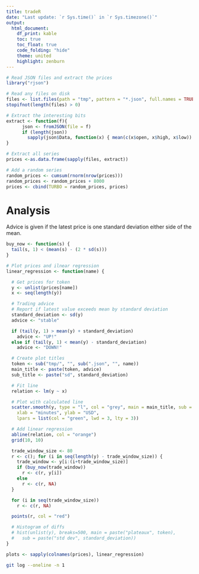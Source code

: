 ```yaml
---
title: tradeR
date: "Last update: `r Sys.time()` in `r Sys.timezone()`"
output:
  html_document:
    df_print: kable
    toc: true
    toc_float: true
    code_folding: "hide"
    theme: united
    highlight: zenburn
---
```


```r
# Read JSON files and extract the prices
library("rjson")

# Read any files on disk
files <- list.files(path = "tmp", pattern = "*.json", full.names = TRUE)
stopifnot(length(files) > 0)

# Extract the interesting bits
extract <- function(f){
      json <- fromJSON(file = f)
      if (length(json))
        sapply(json$Data, function(x) { mean(c(x$open, x$high, x$low)) })
}

# Extract all series
prices <-as.data.frame(sapply(files, extract))

# Add a random series
random_prices <- cumsum(rnorm(nrow(prices)))
random_prices <- random_prices + 8000
prices <- cbind(TURBO = random_prices, prices)
```

# Analysis
Advice is given if the latest price is one standard deviation either side of
the mean.

```r

buy_now <- function(s) {
  tail(s, 1) < (mean(s) - (2 * sd(s)))
}

# Plot prices and ilnear regression
linear_regression <- function(name) {

  # Get prices for token
  y <- unlist(prices[name])
  x <- seq(length(y))

  # Trading advice
  # Report if latest value exceeds mean by standard deviation
  standard_deviation <- sd(y)
  advice <- "stable"

  if (tail(y, 1) > mean(y) + standard_deviation)
    advice <- "UP!"
  else if (tail(y, 1) < mean(y) - standard_deviation)
    advice <- "DOWN!"

  # Create plot titles
  token <- sub("tmp/", "", sub(".json", "", name))
  main_title <- paste(token, advice)
  sub_title <- paste("sd", standard_deviation)

  # Fit line
  relation <- lm(y ~ x)

  # Plot with calculated line
  scatter.smooth(y, type = "l", col = "grey", main = main_title, sub = sub_title,
    xlab = "minutes", ylab = "USD",
    lpars = list(col = "green", lwd = 3, lty = 3))

  # Add linear regression
  abline(relation, col = "orange")
  grid(10, 10)

  trade_window_size <- 80
  r <- c(); for (i in seq(length(y) - trade_window_size)) {
    trade_window <- y[i:(i+trade_window_size)]
    if (buy_now(trade_window))
      r <- c(r, y[i])
    else
      r <- c(r, NA)
  }

  for (i in seq(trade_window_size))
    r <- c(r, NA)

  points(r, col = "red")

  # Histogram of diffs
  # hist(unlist(y), breaks=500, main = paste("plateaux", token),
  #   sub = paste("std dev", standard_deviation))
}

plots <- sapply(colnames(prices), linear_regression)
```


```bash
git log --oneline -n 1
```
